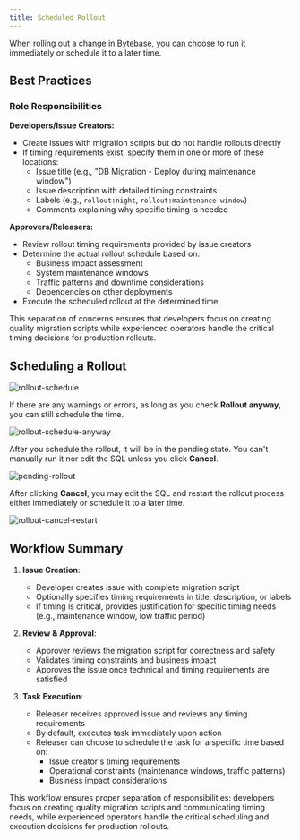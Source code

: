 ```yaml
---
title: Scheduled Rollout
---
```


When rolling out a change in Bytebase, you can choose to run it immediately or schedule it to a later time.

## Best Practices

### Role Responsibilities

**Developers/Issue Creators:**

- Create issues with migration scripts but do not handle rollouts directly
- If timing requirements exist, specify them in one or more of these locations:
  - Issue title (e.g., "DB Migration - Deploy during maintenance window")
  - Issue description with detailed timing constraints
  - Labels (e.g., `rollout:night`, `rollout:maintenance-window`)
  - Comments explaining why specific timing is needed

**Approvers/Releasers:**

- Review rollout timing requirements provided by issue creators
- Determine the actual rollout schedule based on:
  - Business impact assessment
  - System maintenance windows
  - Traffic patterns and downtime considerations
  - Dependencies on other deployments
- Execute the scheduled rollout at the determined time

This separation of concerns ensures that developers focus on creating quality migration scripts while experienced operators handle the critical timing decisions for production rollouts.

## Scheduling a Rollout

![rollout-schedule](/content/docs/change-database/scheduled-rollout/bb-rollout.webp)

If there are any warnings or errors, as long as you check **Rollout anyway**, you can still schedule the time.

![rollout-schedule-anyway](/content/docs/change-database/scheduled-rollout/bb-rollout-anyway.webp)

After you schedule the rollout, it will be in the pending state. You can't manually run it nor edit the SQL unless you click **Cancel**.

![pending-rollout](/content/docs/change-database/scheduled-rollout/bb-pending-rollout.webp)

After clicking **Cancel**, you may edit the SQL and restart the rollout process either immediately or schedule it to a later time.

![rollout-cancel-restart](/content/docs/change-database/scheduled-rollout/bb-rollout-cancel-restart.webp)

## Workflow Summary

1. **Issue Creation**:

   - Developer creates issue with complete migration script
   - Optionally specifies timing requirements in title, description, or labels
   - If timing is critical, provides justification for specific timing needs (e.g., maintenance window, low traffic period)

2. **Review & Approval**:

   - Approver reviews the migration script for correctness and safety
   - Validates timing constraints and business impact
   - Approves the issue once technical and timing requirements are satisfied

3. **Task Execution**:
   - Releaser receives approved issue and reviews any timing requirements
   - By default, executes task immediately upon action
   - Releaser can choose to schedule the task for a specific time based on:
     - Issue creator's timing requirements
     - Operational constraints (maintenance windows, traffic patterns)
     - Business impact considerations

This workflow ensures proper separation of responsibilities: developers focus on creating quality migration scripts and communicating timing needs, while experienced operators handle the critical scheduling and execution decisions for production rollouts.
